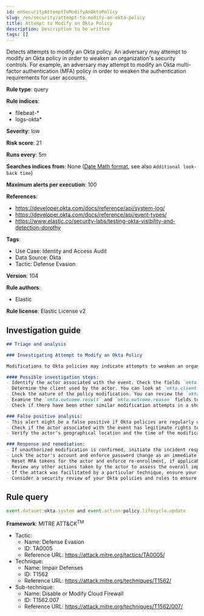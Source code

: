 ```yaml
---
id: enSecurityAttemptToModifyAnOktaPolicy
slug: /en/security/attempt-to-modify-an-okta-policy
title: Attempt to Modify an Okta Policy
description: Description to be written
tags: []
---
```


<div id="attempt-to-modify-an-okta-policy"></div>

Detects attempts to modify an Okta policy. An adversary may attempt to modify an Okta policy in order to weaken an organization's security controls. For example, an adversary may attempt to modify an Okta multi-factor authentication (MFA) policy in order to weaken the authentication requirements for user accounts.

**Rule type**: query

**Rule indices**: 

* filebeat-*
* logs-okta*

**Severity**: low

**Risk score**: 21

**Runs every**: 5m

**Searches indices from**: None ([Date Math format](((ref))/common-options.html#date-math), see also <DocLink id="enSecurityRulesUiCreate" section="set-the-rules-schedule">`Additional look-back time`</DocLink>)

**Maximum alerts per execution**: 100

**References**: 

* https://developer.okta.com/docs/reference/api/system-log/
* https://developer.okta.com/docs/reference/api/event-types/
* https://www.elastic.co/security-labs/testing-okta-visibility-and-detection-dorothy

**Tags**: 

* Use Case: Identity and Access Audit
* Data Source: Okta
* Tactic: Defense Evasion

**Version**: 104

**Rule authors**: 

* Elastic

**Rule license**: Elastic License v2

## Investigation guide

```markdown
## Triage and analysis

### Investigating Attempt to Modify an Okta Policy

Modifications to Okta policies may indicate attempts to weaken an organization's security controls. If such an attempt is detected, consider the following steps for investigation.

#### Possible investigation steps:
- Identify the actor associated with the event. Check the fields `okta.actor.id`, `okta.actor.type`, `okta.actor.alternate_id`, and `okta.actor.display_name`.
- Determine the client used by the actor. You can look at `okta.client.device`, `okta.client.ip`, `okta.client.user_agent.raw_user_agent`, `okta.client.ip_chain.ip`, and `okta.client.geographical_context`.
- Check the nature of the policy modification. You can review the `okta.target` field, especially `okta.target.display_name` and `okta.target.id`.
- Examine the `okta.outcome.result` and `okta.outcome.reason` fields to understand the outcome of the modification attempt.
- Check if there have been other similar modification attempts in a short time span from the same actor or IP address.

### False positive analysis:
- This alert might be a false positive if Okta policies are regularly updated in your organization as a part of normal operations.
- Check if the actor associated with the event has legitimate rights to modify the Okta policies.
- Verify the actor's geographical location and the time of the modification attempt. If these align with the actor's regular behavior, it could be a false positive.

### Response and remediation:
- If unauthorized modification is confirmed, initiate the incident response process.
- Lock the actor's account and enforce password change as an immediate response.
- Reset MFA tokens for the actor and enforce re-enrollment, if applicable.
- Review any other actions taken by the actor to assess the overall impact.
- If the attack was facilitated by a particular technique, ensure your systems are patched or configured to prevent such techniques.
- Consider a security review of your Okta policies and rules to ensure they follow security best practices.
```

## Rule query

```js
event.dataset:okta.system and event.action:policy.lifecycle.update

```

**Framework**: MITRE ATT&CK<sup>TM</sup>

* Tactic:
    * Name: Defense Evasion
    * ID: TA0005
    * Reference URL: https://attack.mitre.org/tactics/TA0005/
* Technique:
    * Name: Impair Defenses
    * ID: T1562
    * Reference URL: https://attack.mitre.org/techniques/T1562/
* Sub-technique:
    * Name: Disable or Modify Cloud Firewall
    * ID: T1562.007
    * Reference URL: https://attack.mitre.org/techniques/T1562/007/

